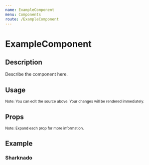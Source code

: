 ```yaml
---
name: ExampleComponent
menu: Components
route: /ExampleComponent
---
```



<h1>ExampleComponent</h1>

## Description

Describe the component here.

## Usage

<Playground>
  <ExampleComponent text="Example Component"/>
</Playground>

<small>Note: You can edit the source above. Your changes will be rendered immediately.</small>

## Props

<Props of={ExampleComponent} />

<small>Note: Expand each prop for more information.</small>

## Example

### Sharknado 

<Playground>
  <ExampleComponent text="Sharknado"/>
</Playground>
